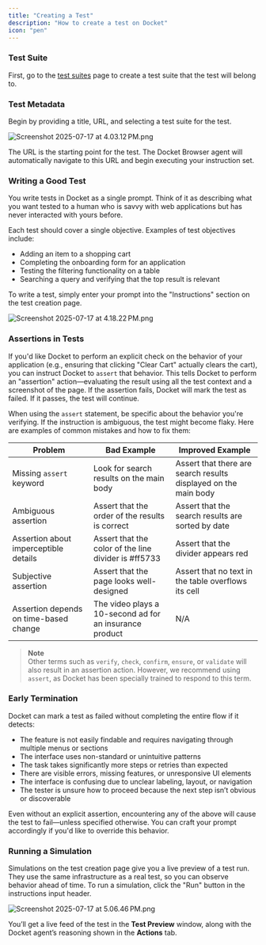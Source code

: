 ```yaml
---
title: "Creating a Test"
description: "How to create a test on Docket"
icon: "pen"
---
```


### Test Suite

First, go to the [test suites](/essentials/test-suite) page to create a test suite that the test will belong to.

### Test Metadata

Begin by providing a title, URL, and selecting a test suite for the test.

![Screenshot 2025-07-17 at 4.03.12 PM.png](/images/Screenshot2025-07-17at4.03.12PM.png)

The URL is the starting point for the test. The Docket Browser agent will automatically navigate to this URL and begin executing your instruction set.

### Writing a Good Test

You write tests in Docket as a single prompt. Think of it as describing what you want tested to a human who is savvy with web applications but has never interacted with yours before.

Each test should cover a single objective. Examples of test objectives include:

- Adding an item to a shopping cart  
- Completing the onboarding form for an application  
- Testing the filtering functionality on a table  
- Searching a query and verifying that the top result is relevant  

To write a test, simply enter your prompt into the "Instructions" section on the test creation page.

![Screenshot 2025-07-17 at 4.18.22 PM.png](/images/Screenshot2025-07-17at4.18.22PM.png)

### Assertions in Tests

If you'd like Docket to perform an explicit check on the behavior of your application (e.g., ensuring that clicking "Clear Cart" actually clears the cart), you can instruct Docket to `assert` that behavior. This tells Docket to perform an "assertion" action—evaluating the result using all the test context and a screenshot of the page. If the assertion fails, Docket will mark the test as failed. If it passes, the test will continue.

When using the `assert` statement, be specific about the behavior you're verifying. If the instruction is ambiguous, the test might become flaky. Here are examples of common mistakes and how to fix them:

| Problem                                | Bad Example                                                        | Improved Example                                                 |
|----------------------------------------|--------------------------------------------------------------------|------------------------------------------------------------------|
| Missing `assert` keyword               | Look for search results on the main body                           | Assert that there are search results displayed on the main body |
| Ambiguous assertion                    | Assert that the order of the results is correct                    | Assert that the search results are sorted by date               |
| Assertion about imperceptible details  | Assert that the color of the line divider is #ff5733               | Assert that the divider appears red                             |
| Subjective assertion                   | Assert that the page looks well-designed                           | Assert that no text in the table overflows its cell             |
| Assertion depends on time-based change | The video plays a 10-second ad for an insurance product            | N/A                                                              |

> **Note**  
> Other terms such as `verify`, `check`, `confirm`, `ensure`, or `validate` will also result in an assertion action. However, we recommend using `assert`, as Docket has been specially trained to respond to this term.

### Early Termination

Docket can mark a test as failed without completing the entire flow if it detects:

- The feature is not easily findable and requires navigating through multiple menus or sections  
- The interface uses non-standard or unintuitive patterns  
- The task takes significantly more steps or retries than expected  
- There are visible errors, missing features, or unresponsive UI elements  
- The interface is confusing due to unclear labeling, layout, or navigation  
- The tester is unsure how to proceed because the next step isn’t obvious or discoverable  

Even without an explicit assertion, encountering any of the above will cause the test to fail—unless specified otherwise. You can craft your prompt accordingly if you'd like to override this behavior.

### Running a Simulation

Simulations on the test creation page give you a live preview of a test run. They use the same infrastructure as a real test, so you can observe behavior ahead of time. To run a simulation, click the "Run" button in the instructions input header.

![Screenshot 2025-07-17 at 5.06.46 PM.png](/images/Screenshot2025-07-17at5.06.46PM.png)

You’ll get a live feed of the test in the **Test Preview** window, along with the Docket agent’s reasoning shown in the **Actions** tab.
